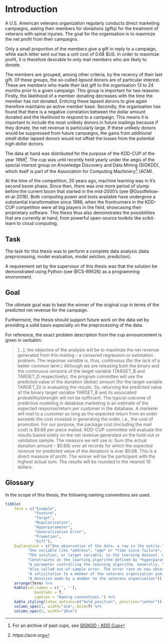 # Introduction {#intro}

A U.S. American veterans organization regularly conducts direct marketing campaigns, asking their members for donations (gifts) for the treatment of veterans with spinal injuries. The goal for the organisation is to maximize the net profit from their campaigns.

Only a small proportion of the members give a gift in reply to a campaign, while each letter sent out has a unit cost of 0.68 $US. In order to maximize profit, it is therefore desirable to only mail members who are likely to donate.

The members are grouped, among other criteria, by the recency of their last gift. Of these groups, the so-called *lapsed* donors are of particular interest. These are members who made their last gift to the organisation 13 to 24 months prior to a given campaign.
This group is important for two reasons: Firstly, the likelihood of a member donating decreases with the time the member has not donated. Enticing these lapsed donors to give again therefore maintains an active member base. Secondly, the organisation has found that there is a negative correlation between the dollar amount donated and the likelihood to respond to a campaign. This means it is important to include the most unlikely donors in future mailings because if they donate, the net revenue is particularly large. If these unlikely donors would be suppressed from future campaigns, the gains from additional *small dollar* lapsed donors would not offset the losses from the potential *high dollar* donors.

The data at hand was distributed for the purpose of the KDD-CUP of the year 1998^[For an archive of past cups, see [SIGKDD - KDD Cup](http://www.kdd.org/kdd-cup)]. The cup was until recently held yearly under the aegis of the special interest group on Knowledge Discovery and Data Mining (SIGKDD), which itself is part of the Association for Computing Machinery^[https://acm.org] (ACM).

At the time of the competition, 20 years ago, machine learning was in it's second boom phase. Since then, there was one more period of slump before the current boom that started in the mid-2000's (see @Goodfellow-et-al-2016). Both computing power and tools available have undergone a substantial transformation since 1998, when the frontrunners in the KDD-CUP competition were all big players in the field, showcasing their proprietary software. This thesis thus also demonstrates the possibilities that are currently at hand, from powerful open-source toolkits like scikit-learn to cloud computing.



## Task

The task for this thesis was to perform a complete data analysis (data preprocessing, model evaluation, model selction, prediction).

A requirement set by the supervisor of this thesis was that the solution be demonstrated using Python (see @CS-R9526) as a programming environment.



## Goal

The ultimate goal was to beat the winner of the original cup in terms of the predicted net revenue for the campaign.

Furthermore, the thesis should support future work on the data set by providing a solid basis especially on the preprocessing of the data.

For reference, the exact problem description from the cup announcement is given in verbatim:

> [...], the objective of the analysis will be to maximize the net revenue generated from this mailing -- a censored regression or estimation problem. The response variable is, thus, continuous (for the lack of a better common term.) Although we are releasing both the binary and the continuous versions of the target variable (TARGET_B and TARGET_D respectively), the program committee will use the predicted value of the donation (dollar) amount (for the target variable TARGET_D) in evaluating the results. So, returning the predicted value of the binary target variable TARGET_B and its associated probability/strength will not be sufficient.
> The typical outcome of predictive modeling in database marketing is an estimate of the expected response/return per customer in the database. A marketer will mail to a customer so long as the expected return from an order exceeds the cost invested in generating the order, i.e., the cost of promotion. For our purpose, the package cost (including the mail cost) is $0.68 per piece mailed.
> KDD-CUP committee will evaluate the results based solely on the net revenue generated on the hold-out or validation sample.
> The measure we will use is: Sum (the actual donation amount - $0.68) over all records for which the expected revenue (or predicted value of the donation) is over $0.68.
> This is a direct measure of profit. The winner will be the participant with the highest actual sum. The results will be rounded to the nearest 10 dollars. 


## Glossary

In the scope of this thesis, the following naming conventions are used.

```r

tibble(
    Term = c("Example",
             "Feature",
             "Target",
             "Regularization",
             "Hyperparameter",
             "Generalization Error",
             "Promotion",
             "Gift"),
    Explanation = c("One observation of the data, a row in the matrix.",
          "One variable like *address*, *age* or *time since failure*, a column in the matrix",
          "The solution, or target variable, in the learning dataset. Used in supervised learning to train the algorithm.",
          "Constraints on the learning algorithm defined by *hyperparameters*. These parameters are of the learning algorithm, not the resulting model.",
          "A parameter controlling the learning algorithm. Generally, large (regularization) hyperparameters almost guarantee not overfitting the model at the cost of good performance.",
          "Also called out-of-sample error. The error rate on new observations.",
          "A solicitation to a member of the veterans organisation asking for a donation",
          "A donation made by a member to the veterans organisation")) %>% 
    arrange(Term) %>%
    kable(col.names = c('', ''),
             booktabs = T,
             caption = "Naming conventions.") %>%
    kable_styling(latex_options=c("hold_position", position="center")) %>%
    column_spec(1, width="3cm", bold=T) %>%
    column_spec(2, width="10cm")
```
